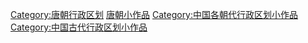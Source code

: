 {{Hiddencat}}
[[Category:唐朝行政区划|Category:唐朝行政区划]]
[[Category:唐朝小作品|]]
[[Category:中国各朝代行政区划小作品|Category:中国各朝代行政区划小作品]]
[[Category:中国古代行政区划小作品|Category:中国古代行政区划小作品]]